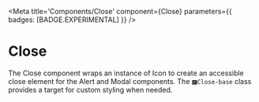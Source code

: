 

<Meta
  title='Components/Close'
  component={Close}
  parameters={{ badges: [BADGE.EXPERIMENTAL] }}
/>

# Close

The Close component wraps an instance of Icon to create an accessible close element for
the Alert and Modal components. The `🅲Close-base` class provides a target for custom
styling when needed.

<Canvas>
  <Story name='Close'>
    <Close onClick={console.log} />
  </Story>
</Canvas>
